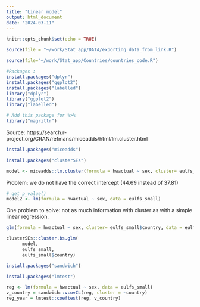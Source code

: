 ```yaml
---
title: "Linear model"
output: html_document
date: "2024-03-11"
---
```


```r
knitr::opts_chunk$set(echo = TRUE)
```

```r
source(file = "~/work/Stat_app/DATA/exporting_data_from_link.R")
```

```r
source(file="~/work/Stat_app/Countries/countries_code.R")
```

```r
#Packages :
install.packages("dplyr")
install.packages("ggplot2")
install.packages("labelled")
library("dplyr")
library("ggplot2")
library("labelled")

# Add this package for %>%
library("magrittr")
```

Source:
https://search.r-project.org/CRAN/refmans/miceadds/html/lm.cluster.html
```r
install.packages("miceadds")
```

```r
install.packages("clusterSEs")
```

```r
model <- miceadds::lm.cluster(formula = hwactual ~ sex, cluster= eulfs_small$country, data = eulfs_small)
```
Problem: we do not have the correct intercept (44.69 instead of 37.81)

```r
# get_p_value()
model2 <- lm(formula = hwactual ~ sex, data = eulfs_small)
```

One problem to solve: not as much information with cluster as with a simple linear regression.

```r
glm(formula = hwactual ~ sex, cluster= eulfs_small$country, data = eulfs_small)
```

```r
clusterSEs::cluster.bs.glm(
      model,
      eulfs_small,
      eulfs_small$country)
```


```r
install.packages("sandwich")
```

```r
install.packages("lmtest")
```

```r
reg <- lm(formula = hwactual ~ sex, data = eulfs_small)
v_country = sandwich::vcovCL(reg, cluster = ~country)
reg_year = lmtest::coeftest(reg, v_country)
```




